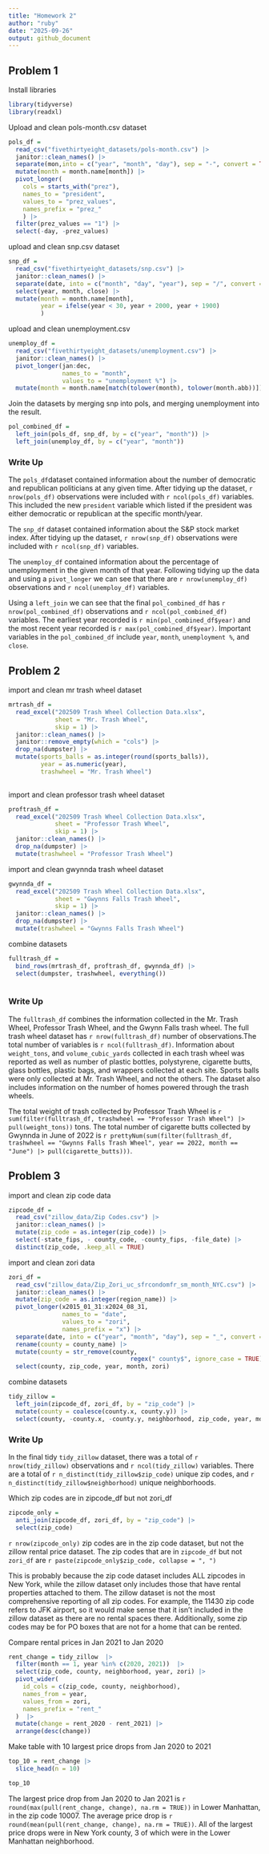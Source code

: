 ```yaml
---
title: "Homework 2"
author: "ruby"
date: "2025-09-26"
output: github_document
---
```


## Problem 1

Install libraries
```r
library(tidyverse)
library(readxl)
```

Upload and clean pols-month.csv dataset
```r
pols_df = 
  read_csv("fivethirtyeight_datasets/pols-month.csv") |> 
  janitor::clean_names() |> 
  separate(mon,into = c("year", "month", "day"), sep = "-", convert = TRUE) |> 
  mutate(month = month.name[month]) |> 
  pivot_longer(
    cols = starts_with("prez"),
    names_to = "president",
    values_to = "prez_values",
    names_prefix = "prez_"
    ) |>  
  filter(prez_values == "1") |> 
  select(-day, -prez_values)
```

upload and clean snp.csv dataset
```r
snp_df = 
  read_csv("fivethirtyeight_datasets/snp.csv") |> 
  janitor::clean_names() |> 
  separate(date, into = c("month", "day", "year"), sep = "/", convert = TRUE) |>
  select(year, month, close) |> 
  mutate(month = month.name[month], 
         year = ifelse(year < 30, year + 2000, year + 1900)
         )
```

upload and clean unemployment.csv 
```r
unemploy_df = 
  read_csv("fivethirtyeight_datasets/unemployment.csv") |> 
  janitor::clean_names() |> 
  pivot_longer(jan:dec, 
               names_to = "month", 
               values_to = "unemployment %") |> 
  mutate(month = month.name[match(tolower(month), tolower(month.abb))])
```

Join the datasets by merging snp into pols, and merging unemployment into the result. 
```r
pol_combined_df =
  left_join(pols_df, snp_df, by = c("year", "month")) |> 
  left_join(unemploy_df, by = c("year", "month"))
```


### Write Up

The `pols_df`dataset contained information about the number of democratic and republican politicians at any given time. After tidying up the dataset, `r nrow(pols_df)` observations were included with `r ncol(pols_df)` variables. This included the new `president` variable which listed if the president was either democratic or republican at the specific month/year. 

The `snp_df` dataset contained information about the S&P stock market index. After tidying up the dataset, `r nrow(snp_df)` observations were included with `r ncol(snp_df)` variables. 

The `unemploy_df` contained information about the percentage of unemployment in the given month of that year. Following tidying up the data and using a `pivot_longer` we can see that there are `r nrow(unemploy_df)` observations and `r ncol(unemploy_df)` variables. 

Using a `left_join` we can see that the final `pol_combined_df` has `r nrow(pol_combined_df)` observations and `r ncol(pol_combined_df)` variables. The earliest year recorded is `r min(pol_combined_df$year)` and the most recent year recorded is `r max(pol_combined_df$year)`. Important variables in the `pol_combined_df` include `year`, `month`, `unemployment %`, and `close`. 


## Problem 2
import and clean mr trash wheel dataset 
```r
mrtrash_df = 
  read_excel("202509 Trash Wheel Collection Data.xlsx", 
             sheet = "Mr. Trash Wheel",   
             skip = 1) |> 
  janitor::clean_names() |>  
  janitor::remove_empty(which = "cols") |> 
  drop_na(dumpster) |> 
  mutate(sports_balls = as.integer(round(sports_balls)), 
         year = as.numeric(year), 
         trashwheel = "Mr. Trash Wheel")
  
```

import and clean professor trash wheel dataset
```r
proftrash_df = 
  read_excel("202509 Trash Wheel Collection Data.xlsx", 
             sheet = "Professor Trash Wheel", 
             skip = 1) |> 
  janitor::clean_names() |> 
  drop_na(dumpster) |> 
  mutate(trashwheel = "Professor Trash Wheel")
```


import and clean gwynnda trash wheel dataset 
```r
gwynnda_df = 
  read_excel("202509 Trash Wheel Collection Data.xlsx", 
             sheet = "Gwynns Falls Trash Wheel", 
             skip = 1) |> 
  janitor::clean_names() |> 
  drop_na(dumpster) |> 
  mutate(trashwheel = "Gwynns Falls Trash Wheel")
```

combine datasets 
```r
fulltrash_df = 
  bind_rows(mrtrash_df, proftrash_df, gwynnda_df) |> 
  select(dumpster, trashwheel, everything())
  
```


### Write Up

The `fulltrash_df` combines the information collected in the Mr. Trash Wheel, Professor Trash Wheel, and the Gwynn Falls trash wheel. The full trash wheel dataset has `r nrow(fulltrash_df)` number of observations.The total number of variables is `r ncol(fulltrash_df)`.  Information about `weight_tons`, and `volume_cubic_yards` collected in each trash wheel was reported as well as number of plastic bottles, polystyrene, cigarette butts, glass bottles, plastic bags, and wrappers collected at each site. Sports balls were only collected at Mr. Trash Wheel, and not the others. The dataset also includes information on the number of homes powered through the trash wheels. 

The total weight of trash collected by Professor Trash Wheel is `r sum(filter(fulltrash_df, trashwheel == "Professor Trash Wheel") |>  pull(weight_tons))` tons. 
The total number of cigarette butts collected by Gwynnda in June of 2022 is `r prettyNum(sum(filter(fulltrash_df, trashwheel == "Gwynns Falls Trash Wheel", year == 2022, month == "June") |> pull(cigarette_butts)))`.


## Problem 3

import and clean zip code data
```r
zipcode_df = 
  read_csv("zillow_data/Zip Codes.csv") |> 
  janitor::clean_names() |> 
  mutate(zip_code = as.integer(zip_code)) |> 
  select(-state_fips, - county_code, -county_fips, -file_date) |> 
  distinct(zip_code, .keep_all = TRUE)
```

import and clean zori data
```r
zori_df =
  read_csv("zillow_data/Zip_Zori_uc_sfrcondomfr_sm_month_NYC.csv") |> 
  janitor::clean_names() |> 
  mutate(zip_code = as.integer(region_name)) |> 
  pivot_longer(x2015_01_31:x2024_08_31, 
               names_to = "date", 
               values_to = "zori",
               names_prefix = "x") |> 
  separate(date, into = c("year", "month", "day"), sep = "_", convert = TRUE) |> 
  rename(county = county_name) |> 
  mutate(county = str_remove(county, 
                                  regex(" county$", ignore_case = TRUE))) |> 
  select(county, zip_code, year, month, zori) 
```

combine datasets 
```r
tidy_zillow = 
  left_join(zipcode_df, zori_df, by = "zip_code") |> 
  mutate(county = coalesce(county.x, county.y)) |> 
  select(county, -county.x, -county.y, neighborhood, zip_code, year, month, zori)
```


### Write Up

In the final tidy `tidy_zillow` dataset, there was a total of `r nrow(tidy_zillow)` observations and `r ncol(tidy_zillow)` variables. There are a total of `r n_distinct(tidy_zillow$zip_code)` unique zip codes, and `r n_distinct(tidy_zillow$neighborhood)` unique neighborhoods. 

Which zip codes are in zipcode_df but not zori_df 
```r
zipcode_only =
  anti_join(zipcode_df, zori_df, by = "zip_code") |> 
  select(zip_code)

```

`r nrow(zipcode_only)` zip codes are in the zip code dataset, but not the zillow rental price dataset. The zip codes that are in `zipcode_df` but not `zori_df` are `r paste(zipcode_only$zip_code, collapse = ", ")`

This is probably because the zip code dataset includes ALL zipcodes in New York, while the zillow dataset only includes those that have rental properties attached to them. The zillow dataset is not the most comprehensive reporting of all zip codes. For example, the 11430 zip code refers to JFK airport, so it would make sense that it isn't included in the zillow dataset as there are no rental spaces there. Additionally, some zip codes may be for PO boxes that are not for a home that can be rented. 

Compare rental prices in Jan 2021 to Jan 2020 
```r
rent_change = tidy_zillow  |> 
  filter(month == 1, year %in% c(2020, 2021))  |>
  select(zip_code, county, neighborhood, year, zori) |> 
  pivot_wider(
    id_cols = c(zip_code, county, neighborhood),
    names_from = year,
    values_from = zori,
    names_prefix = "rent_"
  )  |> 
  mutate(change = rent_2020 - rent_2021) |> 
  arrange(desc(change))
```

Make table with 10 largest price drops from Jan 2020 to 2021 
```r
top_10 = rent_change |> 
  slice_head(n = 10) 

top_10
```

The largest price drop from Jan 2020 to Jan 2021 is `r round(max(pull(rent_change, change), na.rm = TRUE))` in Lower Manhattan, in the zip code 10007. The average price drop is `r round(mean(pull(rent_change, change), na.rm = TRUE))`. All of the largest price drops were in New York county, 3 of which were in the Lower Manhattan neighborhood. 